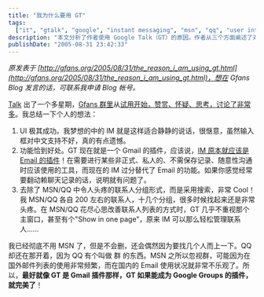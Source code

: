 ```yaml
---
title: "我为什么要用 GT"
tags:
  ["it", "gtalk", "google", "instant messaging", "msn", "qq", "user interface", "communication"]
description: "本文分析了作者使用 Google Talk（GT）的原因。作者从三个方面阐述了对 GT 的喜爱：一是其极其成功的用户界面设计，适合静静交谈的简洁风格；二是功能恰到好处，将即时通讯定位为电子邮件的辅助工具而非替代品；三是创新的联系人管理方式，抛弃了传统 IM 的分组形式而采用搜索功能。作者表示已经不再使用 MSN，只是偶尔登录找人，但仍保留 QQ 是因为其“群“功能。文章最后提出期望：如果 GT 能成为 Google Groups 的插件，就像它是 Gmail 的插件一样，那将是完美的。"
publishDate: "2005-08-31 23:42:33"
---
```


_原发表于 [http://gfans.org/2005/08/31/the_reason_i_am_using_gt.html](http://gfans.org/2005/08/31/the_reason_i_am_using_gt.html)，想在 Gfans Blog 发言的话，可联系我申请 Blog 帐号。_

[Talk](http://www.google.com/talk/) 出了一个多星期，[Gfans 群里](http://groups.google.com/group/fans/)从[试用开始，赞赏、怀疑、思考，讨论了非常多](http://groups.google.com/group/fans/search?q=talk&scoring=d)。我总结一下个人的想法：

1. UI 极其成功。我梦想的中的 IM 就是这样适合静静的说话，很惬意，虽然输入框对中文支持不好，真的有点遗憾。
2. 功能恰到好处。GT 现在就是一个 Gmail 的插件，应该说，[IM 原本就应该是 Email 的插件](http://groups.google.com/group/fans/msg/27545416f476dfe2)！在需要进行某些非正式、私人的、不需保存记录、随意性沟通时应该使用的工具，而现在的 IM 过分替代了 Email 的功能。如果你感觉经常要翻动赖聊天记录的话，说明就有问题了。
3. 去除了 MSN/QQ 中令人头疼的联系人分组形式，而是采用搜索，非常 Cool！我 MSN/QQ 各自 200 左右的联系人，十几个分组，很多时候找起来还是非常头疼。在 MSN/QQ 花尽心思改善联系人列表的方式时，GT 几乎不重视那个主窗口，甚至有个"Show in one page"，原来 IM 可以那么轻松管理联系人……

我已经彻底不用 MSN 了，但是不会删，还会偶然因为要找几个人而上一下。QQ 却还在那开着，因为 QQ 有个叫做 群 的东西。MSN 之所以忽视群，可能因为在国外邮件列表的使用非常频繁，而在国内的 Email 使用状况就非常不乐观了。所以，**最好就像 GT 是 Gmail 插件那样，GT 如果能成为 Google Groups 的插件，就完美了**！
